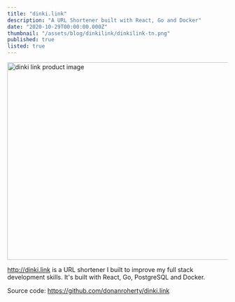 ```yaml
---
title: "dinki.link"
description: "A URL Shortener built with React, Go and Docker"
date: "2020-10-29T00:00:00.000Z"
thumbnail: "/assets/blog/dinkilink/dinkilink-tn.png"
published: true
listed: true
---
```


<Image
  src="/assets/blog/dinkilink/dinkilink-bnr.png"
  alt="dinki link product image"
  width="1280"
  height="452"
  layout="responsive"
/>

http://dinki.link is a URL shortener I built to improve my full stack development skills. It's built with React, Go, PostgreSQL and Docker.

Source code: https://github.com/donanroherty/dinki.link